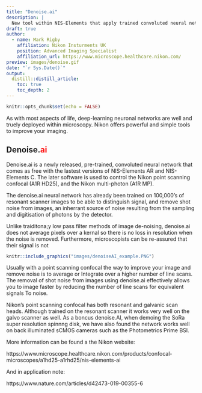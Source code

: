 ```yaml
---
title: "Denoise.ai"
description: |
  New tool within NIS-Elements that apply trained convoluted neural networks to your images for the purpose of removing shot noise.
draft: true
author:
  - name: Mark Rigby 
    affiliation: Nikon Insturments UK
    position: Advanced Imaging Specialist
    affiliation_url: https://www.microscope.healthcare.nikon.com/
preview: images/denoise.gif
date: "`r Sys.Date()`"
output:
  distill::distill_article:
    toc: true
    toc_depth: 2
---
```


```r
knitr::opts_chunk$set(echo = FALSE)
```

As with most aspects of life, deep-learning neuronal networks are well and truely deployed within microscopy. Nikon offers powerful and simple tools to improve your imaging. 

## Denoise.<span style="color:red">ai</span>

Denoise.ai is a newly released, pre-trained, convoluted neural network that comes as free with the lastest versions of NIS-Elements AR and NIS-Elements C. The later software is used to control the Nikon point scanning confocal (A1R HD25), and the Nikon multi-photon (A1R MP).  

The denoise.ai neural network has already been trained on 100,000’s of resonant scanner images to be able to distinguish signal, and remove shot noise from images, an inherrant source of noise resulting from the sampling and digitisation of photons by the detector.

Unlike traiditona;y low pass filter methods of image de-noising, denoise.ai does not average pixels over a kernal so there is no loss in resolution when the noise is removed. Furthermore, microscopists can be re-assured that their signal is not 

```r

knitr::include_graphics("images/denoiseAI_example.PNG")

```

Usually with a point scanning confocal the way to improve your image and remove noise is to average or Integrate over a higher number of line scans. The removal of shot noise from images using denoise.ai effectively allows you to image faster by reducing the number of line scans for equivalent signals
To noise. 

Nikon’s point scanning confocal has both resonant and galvanic scan heads. Although trained on the resonant scanner it works very well on the galvo scanner as well. As a boncus denoise.AI, when demoing the SoRa super resolution spinnng disk, we have also found the network works well on back illuminated sCMOS cameras such as the Photometrics Prime BSI.

More information can be found a the Nikon website:  

https://www.microscope.healthcare.nikon.com/products/confocal-microscopes/a1hd25-a1rhd25/nis-elements-ai

And in application note:

https://www.nature.com/articles/d42473-019-00355-6

